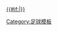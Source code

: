 [[2009/10賽季歐洲聯賽#外圍賽第二圈|{{#if:{{{dc|}}}|{{nowrap| -{zh:歐霸;zh-hans:欧洲联赛;zh-hant:歐霸;zh-cn:欧洲联赛;}-2009/10賽季}}}} {{nowrap|外圍賽第二-{zh:圈;zh-hans:轮;zh-hant:圈;zh-cn:轮;}-}}]]<!--
--><noinclude>[[Category:足球模板]]</noinclude>